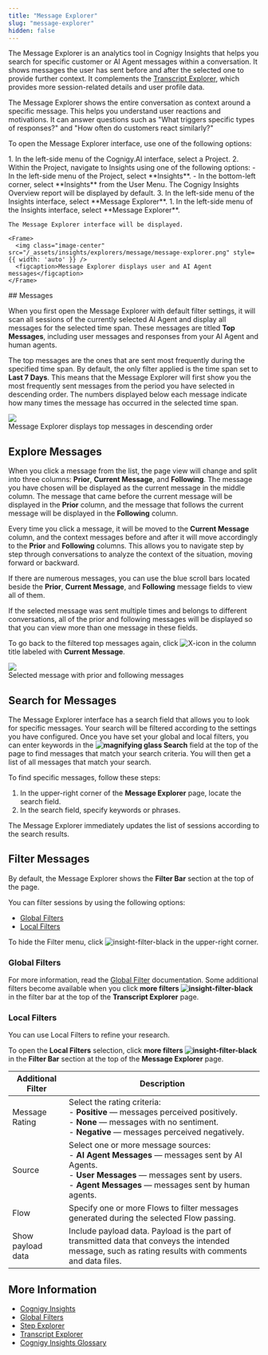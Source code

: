 ```yaml
---
title: "Message Explorer"
slug: "message-explorer"
hidden: false
---
```



The Message Explorer is an analytics tool in Cognigy Insights that helps you search for specific customer or AI Agent messages within a conversation. It shows messages the user has sent before and after the selected one to provide further context. It complements the [Transcript Explorer](/insights/explorers/transcript), which provides more session-related details and user profile data.

The Message Explorer shows the entire conversation as context around a specific message. This helps you understand user reactions and motivations. It can answer questions such as "What triggers specific types of responses?" and "How often do customers react similarly?"

To open the Message Explorer interface, use one of the following options:

<Tabs>
  <Tab title="Via Cognigy.AI">
        1. In the left-side menu of the Cognigy.AI interface, select a Project.
        2. Within the Project, navigate to Insights using one of the following options:
            - In the left-side menu of the Project, select **Insights**. 
            - In the bottom-left corner, select **Insights** from the User Menu. 
            The Cognigy Insights Overview report will be displayed by default. 
        3. In the left-side menu of the Insights interface, select **Message Explorer**.
  </Tab>
  <Tab title="Via Insights">
        1. In the left-side menu of the Insights interface, select **Message Explorer**.

    The Message Explorer interface will be displayed.

    <Frame>
      <img class="image-center" src="/_assets/insights/explorers/message/message-explorer.png" style={{ width: 'auto' }} />
      <figcaption>Message Explorer displays user and AI Agent messages</figcaption>
    </Frame>
  </Tab>
</Tabs>
## Messages

When you first open the Message Explorer with default filter settings,
it will scan all sessions of the currently selected AI Agent and display all messages for the selected time span.
These messages are titled **Top Messages**, including user messages and responses from your AI Agent and human agents.

The top messages are the ones that are sent most frequently during the specified time span. By default, the only filter applied is the time span set to **Last 7 Days**. This means that the Message Explorer will first show you the most frequently sent messages from the period you have selected in descending order. The numbers displayed below each message indicate how many times the message has occurred in the selected time span.

<Frame>
  <img class="image-center" src="/_assets/insights/explorers/message/top-messages.png" style={{ width: 'auto' }} />
  <figcaption>Message Explorer displays top messages in descending order</figcaption>
</Frame>

## Explore Messages

When you click a message from the list, the page view will change and split into three columns: **Prior**, **Current Message**, and **Following**. The message you have chosen will be displayed as the current message in the middle column. The message that came before the current message will be displayed in the **Prior** column, and the message that follows the current message will be displayed in the **Following** column.

Every time you click a message, it will be moved to the **Current Message** column, and the context messages before and after it will move accordingly to the **Prior** and **Following** columns. This allows you to navigate step by step through conversations to analyze the context of the situation, moving forward or backward.

If there are numerous messages, you can use the blue scroll bars located beside the **Prior**, **Current Message**, and **Following** message fields to view all of them.

If the selected message was sent multiple times and belongs to different conversations, all of the prior and following messages will be displayed so that you can view more than one message in these fields.

To go back to the filtered top messages again, click ![X-icon](/_assets/icons/black-and-white/X-icon.svg) in the column title labeled with **Current Message**.

<Frame>
  <img class="image-center" src="/_assets/insights/explorers/message/message-explorer_exploring-messages.png" style={{ width: 'auto' }}/>
  <figcaption>Selected message with prior and following messages</figcaption>
</Frame>

## Search for Messages

The Message Explorer interface has a search field that allows you to look for specific messages.
Your search will be filtered according to the settings you have configured.
Once you have set your global and local filters,
you can enter keywords in the **![magnifying glass](/_assets/icons/black-and-white/magnifying-glass.svg) Search** field at the top of the page
to find messages that match your search criteria.
You will then get a list of all messages that match your search.

To find specific messages, follow these steps:

1. In the upper-right corner of the **Message Explorer** page, locate the search field.
2. In the search field, specify keywords or phrases.

The Message Explorer immediately updates the list of sessions according to the search results.

## Filter Messages

By default, the Message Explorer shows the **Filter Bar** section at the top of the page.

You can filter sessions by using the following options:

- [Global Filters](#global-filters)
- [Local Filters](#local-filters)

To hide the Filter menu, click ![insight-filter-black](/_assets/icons/black-and-white/insight-filter-black.svg) in the upper-right corner.

### Global Filters

For more information, read the [Global Filter](/insights/global-filters) documentation. Some additional filters become available when you click **more filters ![insight-filter-black](/_assets/icons/black-and-white/insight-filter-black.svg)** in the filter bar at the top of the **Transcript Explorer** page. 

### Local Filters

You can use Local Filters to refine your research.

To open the **Local Filters** selection,
click **more filters ![insight-filter-black](/_assets/icons/black-and-white/insight-filter-black.svg)** in the **Filter Bar** section at the top of the **Message Explorer** page.

| Additional  Filter | Description                                                                                                                                                                                                  |
|--------------------|--------------------------------------------------------------------------------------------------------------------------------------------------------------------------------------------------------------|
| Message Rating     | Select the rating criteria: <br/> - **Positive** — messages perceived positively. <br/>- **None** — messages with no sentiment. <br/>- **Negative** — messages perceived negatively.                            |
| Source             | Select one or more message sources: <br/> - **AI Agent Messages** — messages sent by AI Agents. <br/> - **User Messages** — messages sent by users. <br/> - **Agent Messages** — messages sent by human agents. |
| Flow               | Specify one or more Flows to filter messages generated during the selected Flow passing.                                                                                                                     |
| Show payload data  | Include payload data. Payload is the part of transmitted data that conveys the intended message, such as rating results with comments and data files.                                                        |

<InsightsExcludeFilters/>

<InsightsResetFilters/>

## More Information

- [Cognigy Insights](/insights/overview)
- [Global Filters](/insights/global-filters)
- [Step Explorer](/insights/explorers/step)
- [Transcript Explorer](/insights/explorers/transcript)
- [Cognigy Insights Glossary](/insights/glossary)
